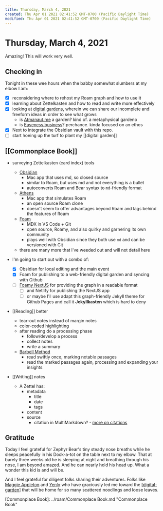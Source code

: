```yaml
---
title: Thursday, March 4, 2021
created: Thu Apr 01 2021 02:41:52 GMT-0700 (Pacific Daylight Time)
modified: Thu Apr 01 2021 02:41:52 GMT-0700 (Pacific Daylight Time)
---
```

# Thursday, March 4, 2021

Amazing! This will work very well.

## Checking in

Tonight in these wee hours when the babby somewhat slumbers at my elbow I am:

- [x] reconsidering where to rehost my Roam graph and how to use it
- [x] learning about Zettelkasten and how to read and write more effectively
- [x] looking at [digital gardens](https://github.com/MaggieAppleton/digital-gardeners), wherein we can share our incomplete and freeform ideas in order to see what grows
  - is [Atmanaut.me](https://Atmanaut.me) a garden? kind of. a metaphysical gardeno
  - is [Easeness.business](https://Easeness.business)? perchance. kinda focused on an ethos
- [x] Next to integrate the Obsidian vault with this repo.
- [ ] start hoeing up the turf to plant my [[digital garden]]

## [[Commonplace Book]]

- surveying Zettelkasten (card index) tools

  - [Obsidian](https://obsidian.md/)
    - Mac app that uses md, so closed source
    - similar to Roam, but uses md and not everything is a bullet
    - autoconverts Roam and Bear syntax to `md`-friendly format
  - [Athens](https://github.com/athensresearch/athens)
    - Mac app that simulates Roam
    - an open source Roam clone
    - doesn't seem to offer advantages beyond Roam and lags behind the features of Roam
  - [Foam](https://foambubble.github.io/foam/)
    - MDX in VS Code + Git
    - open source, Roamy, and also quirky and garnering its own community
    - plays well with Obsidian since they both use `md` and can be versioned with Git
  - there are many more that I've weeded out and will not detail here

- I'm going to start out with a combo of:

  - [x] Obsidian for local editing and the main event
  - [x] Foam for publishing to a web-friendly digital garden and syncing with Github
  - [ ] [Foamy NextJS](https://github.com/yenly/foamy-nextjs) for providing the graph in a readable format
    - [ ] and Netlify for publishing the NextJS app
    - [ ] or maybe I'll use adapt this graph-friendly Jekyll theme for Github Pages and call it **Jekyllkasten** which is hard to deny

- [[Reading]] better

  - tear-out notes instead of margin notes
  - color-coded highlighting
  - after reading do a processing phase
    - follow/develop a process
    - collect notes
    - write a summary
  - [Barbell Method](https://zettelkasten.de/posts/barbell-method-reading/)
    - read swiftly once, marking notable passages
    - read the marked passages again, processing and expanding your insights

- [[Writing]] notes
  - A Zettel has:
    - metadata
      - title
      - date
      - tags
    - content
    - source
      - citation in MultiMarkdown? - [more on citations](https://zettelkasten.de/posts/bibliography-zettelkasten/)

## Gratitude

Today I feel grateful for Zephyr Bear's tiny steady nose breaths while he sleeps peacefully in his Dock-a-tot on the table next to my elbow. That at barely three weeks old he is sleeping at night and breathing through his nose, I am beyond amazed. And he can nearly hold his head up. What a wonder this kid is and will be.

And I feel grateful for diligent folks sharing their adventures. Folks like [Maggie Appleton](https://maggieappleton.com/garden) and [Yenly](https://yenly.wtf) who have graciously led me toward the [[digital-garden]] that will be home for so many scattered noodlings and loose leaves.

[//begin]: # 'Autogenerated link references for markdown compatibility'

[Commonplace Book]: ../roam/Commonplace Book.md "Commonplace Book"

[//begin]: # "Autogenerated link references for markdown compatibility"
[digital-garden]: ../projects/commonplace/digital-garden "Digital Garden"
[//end]: # "Autogenerated link references"